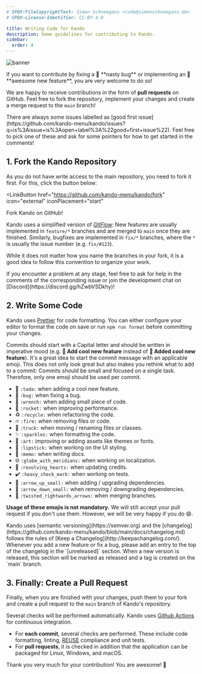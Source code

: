 ```yaml
---
# SPDX-FileCopyrightText: Simon Schneegans <code@simonschneegans.de>
# SPDX-License-Identifier: CC-BY-4.0

title: Writing Code for Kando
description: Some guidelines for contributing to Kando.
sidebar:
  order: 4
---
```



![banner](../../assets/banners/banner05.png)

<Intro>
If you want to contribute by fixing a 🐛 **nasty bug** or implementing an 🎉 **awesome new feature**, you are very welcome to do so!
</Intro>

We are happy to receive contributions in the form of **pull requests** on GitHub.
Feel free to fork the repository, implement your changes and create a merge request to the `main` branch!

<CustomAside type="note" title="Not Sure Where to Start?">
There are always some issues labelled as [good first issue](https://github.com/kando-menu/kando/issues?q=is%3Aissue+is%3Aopen+label%3A%22good+first+issue%22). Feel free to pick one of these and ask for some pointers for how to get started in the comments!
</CustomAside>

## 1. Fork the Kando Repository

As you do not have write access to the main repository, you need to fork it first.
For this, click the button below:

<LinkButton
  href="https://github.com/kando-menu/kando/fork"
  icon="external"
  iconPlacement="start"
>
  Fork Kando on GitHub!
</LinkButton>

Kando uses a simplified version of [GitFlow](https://nvie.com/posts/a-successful-git-branching-model/):
New features are usually implemented in `feature/*` branches and are merged to `main` once they are finished.
Similarly, bugfixes are implemented in `fix/*` branches, where the `*` is usually the issue number (e.g. `fix/#123`).

While it does not matter how you name the branches in your fork, it is a good idea to follow this convention to organize your work.

<CustomAside type="tip" title="Need Help?">
If you encounter a problem at any stage, feel free to ask for help in the comments of the corresponding issue or join the development chat on [Discord](https://discord.gg/hZwbVSDkhy)!
</CustomAside>

## 2. Write Some Code

Kando uses [Prettier](https://prettier.io/) for code formatting.
You can either configure your editor to format the code on save or run `npm run format` before committing your changes.

Commits should start with a Capital letter and should be written in imperative mood (e.g. **:tada: Add cool new feature** instead of **:tada: Added cool new feature**).
It's a great idea to start the commit message with an applicable emoji.
This does not only look great but also makes you rethink what to add to a commit:
Commits should be small and focused on a single task.
Therefore, only one emoji should be used per commit.

- 🎉 `:tada:` when adding a cool new feature.
- 🐛 `:bug:` when fixing a bug.
- 🔧 `:wrench:` when adding small piece of code.
- 🚀 `:rocket:` when improving performance.
- ♻️ `:recycle:` when refactoring the code.
- 🔥 `:fire:` when removing files or code.
- 🚚 `:truck:` when moving / renaming files or classes.
- ✨ `:sparkles:` when formatting the code.
- 🎨 `:art:` improving or adding assets like themes or fonts.
- 💄 `:lipstick:` when working on the UI styling.
- 📝 `:memo:` when writing docs.
- 🌐 `:globe_with_meridians:` when working on localization.
- 💞 `:revolving_hearts:` when updating credits.
- ✔️ `:heavy_check_mark:` when working on tests.
- 🔼 `:arrow_up_small:` when adding / upgrading dependencies.
- 🔽 `:arrow_down_small:` when removing / downgrading dependencies.
- 🔀 `:twisted_rightwards_arrows:` when merging branches.

**Usage of these emojis is not mandatory.**
We will still accept your pull request if you don't use them.
However, we will be very happy if you do :smile:.

<CustomAside type="note" title="Keep a Changelog!">
Kando uses [semantic versioning](https://semver.org) and the [changelog](https://github.com/kando-menu/kando/blob/main/docs/changelog.md) follows the rules of [Keep a Changelog](http://keepachangelog.com/).
Whenever you add a new feature or fix a bug, please add an entry to the top of the changelog in the `[unreleased]` section.
When a new version is released, this section will be marked as released and a tag is created on the `main` branch.
</CustomAside>

## 3. Finally: Create a Pull Request

Finally, when you are finished with your changes, push them to your fork and create a pull request to the `main` branch of Kando's repository.

Several checks will be performed automatically.
Kando uses [Github Actions](https://github.com/kando-menu/kando/actions) for continuous integration.

- For **each commit**, several checks are performed. These include code formatting, linting, [REUSE](https://reuse.software/) compliance and unit tests.
- For **pull requests**, it is checked in addition that the application can be packaged for Linux, Windows, and macOS.

<CustomAside type="thanks" title="Time to Celebrate!">
Thank you very much for your contribution! You are awesome! 💞
</CustomAside>